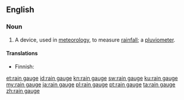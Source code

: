 ==English==

===Noun===
{{wikipedia}}
{{en-noun|head=[[rain]] [[gauge]]}}

# A device, used in [[meteorology]], to measure [[rainfall]]; a [[pluviometer]].

====Translations====
{{trans-top|device to measure rainfall}}
* Finnish: {{t|fi|sademittari}}
{{trans-mid}}
{{trans-bottom}}

[[et:rain gauge]]
[[id:rain gauge]]
[[kn:rain gauge]]
[[sw:rain gauge]]
[[ku:rain gauge]]
[[my:rain gauge]]
[[ja:rain gauge]]
[[pl:rain gauge]]
[[pt:rain gauge]]
[[ta:rain gauge]]
[[zh:rain gauge]]